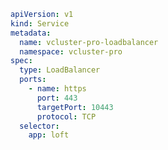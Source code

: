 ```yaml
apiVersion: v1
kind: Service
metadata:
  name: vcluster-pro-loadbalancer
  namespace: vcluster-pro
spec:
  type: LoadBalancer
  ports:
    - name: https
      port: 443
      targetPort: 10443
      protocol: TCP
  selector:
    app: loft
```
